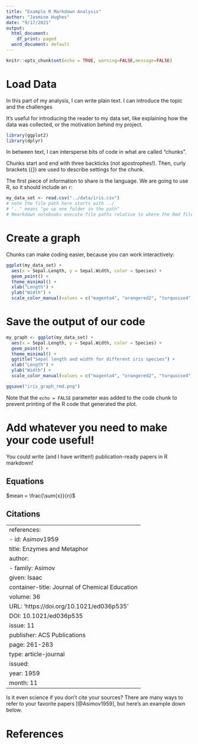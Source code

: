 ```yaml
---
title: "Example R Markdown Analysis"
author: "Jasmine Hughes"
date: "9/17/2021"
output:
  html_document:
    df_print: paged
  word_document: default
---
```


```r
knitr::opts_chunk$set(echo = TRUE, warning=FALSE,message=FALSE)
```

# Load Data 

In this part of my analysis, I can write plain text. I can introduce the topic and the challenges

It's useful for introducing the reader to my data set, like explaining how the 
data was collected, or the motivation behind my project.

```r
library(ggplot2)
library(dplyr)
```

In between text, I can intersperse bits of code in what are called "chunks".

Chunks start and end with three backticks (not apostrophes!). Then, curly 
brackets ({}) are used to describe settings for the chunk.

The first piece of information to share is the language. We are going to use R, 
so it should include an `r`:

```r
my_data_set <- read.csv("../data/iris.csv")
# note the file path here starts with ../
# ".." means "go up one folder in the path"
# Rmarkdown notebooks execute file paths relative to where the Rmd file is saved
```

# Create a graph

Chunks can make coding easier, because you can work interactively:

```r

ggplot(my_data_set) +
  aes(x = Sepal.Length, y = Sepal.Width, color = Species) +
  geom_point() +
  theme_minimal() +
  xlab("Length") +
  ylab("Width") +
  scale_color_manual(values = c("magenta4", "orangered2", "turquoise4"))

```

# Save the output of our code

```r
my_graph <- ggplot(my_data_set) +
  aes(x = Sepal.Length, y = Sepal.Width, color = Species) +
  geom_point() +
  theme_minimal() +
  ggtitle("Sepal length and width for different iris species") +
  xlab("Length") +
  ylab("Width") +
  scale_color_manual(values = c("magenta4", "orangered2", "turquoise4"))

ggsave("iris_graph_rmd.png")

```

Note that the `echo = FALSE` parameter was added to the code chunk to prevent printing of the R code that generated the plot.

# Add whatever you need to make your code useful!

You could write (and I have written!) publication-ready papers in R markdown!

## Equations
$mean = \frac{\sum{x}}{n}$

## Citations

---
references:
- id: Asimov1959
  title: Enzymes and Metaphor
  author:
  - family: Asimov
    given: Isaac
  container-title: Journal of Chemical Education
  volume: 36
  URL: 'https://doi.org/10.1021/ed036p535'
  DOI: 10.1021/ed036p535
  issue: 11
  publisher: ACS Publications
  page: 261-263
  type: article-journal
  issued:
    year: 1959
    month: 11
---

Is it even science if you don't cite your sources? There are many ways to refer 
to your favorite papers [@Asimov1959], but here's an example down below.



# References
